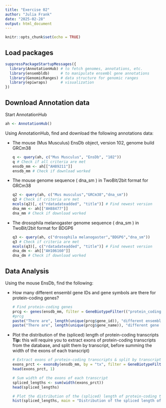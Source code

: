 ---
title: "Exercise 02"
author: "Julia Frank"
date: "2025-02-28"
output: html_document
---

```{r setup, include=FALSE}
knitr::opts_chunk$set(echo = TRUE)
```

## Load packages

```{r}
suppressPackageStartupMessages({
  library(AnnotationHub) # to fetch genomes, annotations, etc.
  library(ensembldb)     # to manipulate ensembl gene annotations
  library(GenomicRanges) # data structure for genomic ranges 
  library(epiwraps)      # visualization
})
```

## Download Annotation data

Start AnnotationHub

```{r}
ah <- AnnotationHub()
```

Using AnnotationHub, find and download the following annotations data:

-   The mouse (Mus Musculus) EnsDb object, version 102, genome build GRCm38

    ```{r}
    q <- query(ah, c("Mus Musculus", "EnsDb", "102"))
    q # Check if all criteria are met
    ensdb_mm <- ah[["AH89211"]]
    ensdb_mm # Check if download worked
    ```

-   The mouse genome sequence ( dna_sm ) in TwoBit/2bit format for GRCm38

    ```{r}
    q2 <- query(ah, c("Mus musculus","GRCm38","dna_sm"))
    q2 # Check if criteria are met
    mcols(q2)[, c("rdatadateadded", "title")] # Find newest version
    dna_mm <- ah[["AH88477"]]
    dna_mm # Check if download worked
    ```

-   The drosophila melanogaster genome sequence ( dna_sm ) in TwoBit/2bit format for BDGP6

    ```{r}
    q3 <- query(ah, c("drosophila melanogaster","BDGP6","dna_sm"))
    q3 # Check if criteria are met
    mcols(q3)[, c("rdatadateadded", "title")] # Find newest version
    dna_dm <- ah[["AH106160"]]
    dna_dm # Check if download worked
    ```

## Data Analysis

Using the mouse EnsDb, find the following:

-   How many different ensembl gene IDs and gene symbols are there for protein-coding genes?

    ```{r}
    # Find protein-coding genes
    prcg <- genes(ensdb_mm, filter = GeneBiotypeFilter(("protein_coding")))
    #prcg
    paste("There are", length(unique(prcg$gene_id)), "different ensembl gene IDs.")
    paste("There are", length(unique(prcg$gene_name)), "different gene symbols (human-readable gene names).")
    ```

-   Plot the distribution of the (spliced) length of protein-coding transcripts **Tip:** this will require you to extract exons of protein-coding transcripts from the database, and split them by transcript, before summing the width of the exons of each transcript)

    ```{r}
    # Extract exons of protein-coding transcripts & split by transcript
    exons_prct <- exonsBy(ensdb_mm, by = "tx", filter = GeneBiotypeFilter("protein_coding"))
    head(exons_prct, 1)

    # Sum width of the exons of each transcript
    spliced_lengths <- sum(width(exons_prct))
    head(spliced_lengths)

    # Plot the distribution of the (spliced) length of protein-coding transcripts
    hist(spliced_lengths, main = "Distribution of the spliced length of protein-coding transcripts", xlab = "Spliced length (bp)", ylab = "Frequency", xlim = c(0, 15000),breaks = 500)

    ```
